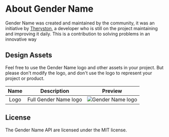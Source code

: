 # About Gender Name

Gender Name was created and maintained by the community, it was an initiative by [Theryston](https://github.com/Theryston), a developer who is still on the project maintaining and improving it daily. This is a contribution to solving problems in an innovative way

## Design Assets

Feel free to use the Gender Name logo and other assets in your project. But please
don't modify the logo, and don't use the logo to represent your project or
product.

| Name |      Description      |            Preview             |
| :--: | :-------------------: | :----------------------------: |
| Logo | Full Gender Name logo | ![Gender Name logo](/logo.svg) |

## License

The Gender Name API are licensed under the MIT license.
